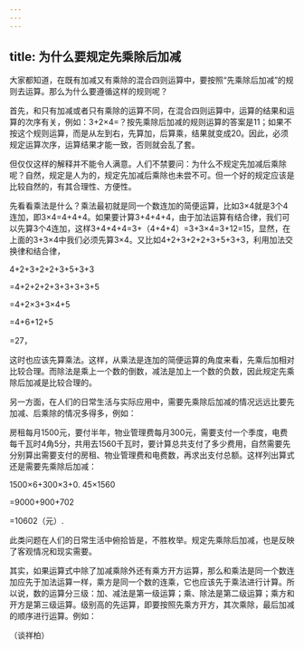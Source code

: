 ```yaml
---
---
---
```

title: 为什么要规定先乘除后加减
---




大家都知道，在既有加减又有乘除的混合四则运算中，要按照“先乘除后加减”的规则去运算。那么为什么要遵循这样的规则呢？

首先，和只有加减或者只有乘除的运算不同，在混合四则运算中，运算的结果和运算的次序有关，例如：3+2×4=？按先乘除后加减的规则运算的答案是11；如果不按这个规则运算，而是从左到右，先算加，后算乘，结果就变成20。因此，必须规定运算次序，运算结果才能一致，否则就会乱了套。

但仅仅这样的解释并不能令人满意。人们不禁要问：为什么不规定先加减后乘除呢？自然，规定是人为的，规定先加减后乘除也未尝不可。但一个好的规定应该是比较自然的，有其合理性、方便性。

先看看乘法是什么？乘法最初就是同一个数连加的简便运算，比如3×4就是3个4连加，即3×4=4+4+4。如果要计算3+4+4+4，由于加法运算有结合律，我们可以先算3个4连加，这样3+4+4+4=3+（4+4+4）=3+3×4=3+12=15，显然，在上面的3+3×4中我们必须先算3×4。又比如4+2+3+2+2+3+5+3+3，利用加法交换律和结合律，

4+2+3+2+2+3+5+3+3

=4+2+2+2+3+3+3+3+5

=4+2×3+3×4+5

=4+6+12+5

=27，



这时也应该先算乘法。这样，从乘法是连加的简便运算的角度来看，先乘后加相对比较合理。而除法是乘上一个数的倒数，减法是加上一个数的负数，因此规定先乘除后加减是比较合理的。

另一方面，在人们的日常生活与实际应用中，需要先乘除后加减的情况远远比要先加减、后乘除的情况多得多，例如：

房租每月1500元，要付半年，物业管理费每月300元，需要支付一个季度，电费每千瓦时4角5分，共用去1560千瓦时，要计算总共支付了多少费用，自然需要先分别算出需要支付的房租、物业管理费和电费数，再求出支付总额。这样列出算式还是需要先乘除后加减：

1500×6+300×3+0. 45×1560

=9000+900+702

=10602（元）.

此类问题在人们的日常生活中俯拾皆是，不胜枚举。规定先乘除后加减，也是反映了客观情况和现实需要。

其实，如果运算式中除了加减乘除外还有乘方开方运算，那么和乘法是同一个数连加应先于加法运算一样，乘方是同一个数的连乘，它也应该先于乘法进行计算。所以说，数的运算分三级：加、减法是第一级运算；乘、除法是第二级运算；乘方和开方是第三级运算。级别高的先运算，即要按照先乘方开方，其次乘除，最后加减的顺序进行运算。例如：



（谈祥柏）